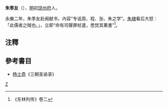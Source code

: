 {{Orphan|time=2022-02-08T23:01:49+00:00}}
'''朱季友'''（{{bd|?||?||}}），[[明|明]]初[[饶州府|饶州府]]人。

永樂二年，朱季友赴阙献书，內容“专诋周、程、张、朱之学”。[[朱棣|朱棣]]看后大怒：「此儒者之賊也。」，立即“命有司聲罪杖遣，悉焚其著書”<ref>《东林列传》卷二</ref>。

==注釋==
{{reflist}}

==參考書目==
* [[杨士奇|杨士奇]]《三朝圣谕录》

{{明朝人物小作品}}
[[Category:明朝作家|Z]]